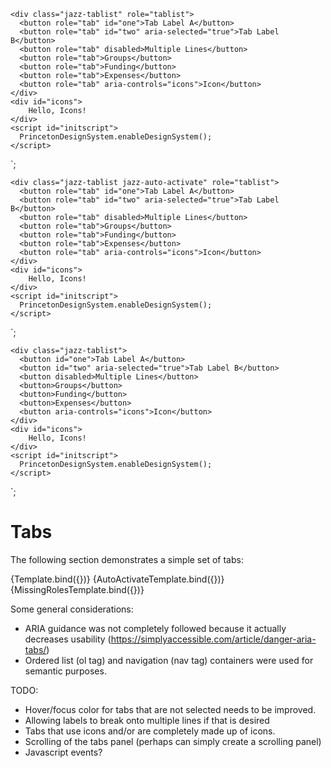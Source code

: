 
<Meta title="Components/Tabs" component="Tabs" />

    <div class="jazz-tablist" role="tablist">
      <button role="tab" id="one">Tab Label A</button>
      <button role="tab" id="two" aria-selected="true">Tab Label B</button>
      <button role="tab" disabled>Multiple Lines</button>
      <button role="tab">Groups</button>
      <button role="tab">Funding</button>
      <button role="tab">Expenses</button>
      <button role="tab" aria-controls="icons">Icon</button>
    </div>
    <div id="icons">
        Hello, Icons!
    </div>
    <script id="initscript">
      PrincetonDesignSystem.enableDesignSystem();
    </script>
`;

    <div class="jazz-tablist jazz-auto-activate" role="tablist">
      <button role="tab" id="one">Tab Label A</button>
      <button role="tab" id="two" aria-selected="true">Tab Label B</button>
      <button role="tab" disabled>Multiple Lines</button>
      <button role="tab">Groups</button>
      <button role="tab">Funding</button>
      <button role="tab">Expenses</button>
      <button role="tab" aria-controls="icons">Icon</button>
    </div>
    <div id="icons">
        Hello, Icons!
    </div>
    <script id="initscript">
      PrincetonDesignSystem.enableDesignSystem();
    </script>
`;

    <div class="jazz-tablist">
      <button id="one">Tab Label A</button>
      <button id="two" aria-selected="true">Tab Label B</button>
      <button disabled>Multiple Lines</button>
      <button>Groups</button>
      <button>Funding</button>
      <button>Expenses</button>
      <button aria-controls="icons">Icon</button>
    </div>
    <div id="icons">
        Hello, Icons!
    </div>
    <script id="initscript">
      PrincetonDesignSystem.enableDesignSystem();
    </script>
`;

# Tabs

The following section demonstrates a simple set of tabs:

<Canvas>
    <Story name="Simple" args={{
        label: 'Simple Tabs' 
    }}>
      {Template.bind({})}
    </Story>
</Canvas>

<Canvas>
    <Story name="Auto Activate" args={{
        label: 'Auto Activate Tabs' 
    }}>
      {AutoActivateTemplate.bind({})}
    </Story>
</Canvas>

<Canvas>
    <Story name="Missing Roles" args={{
        label: 'Missing Roles' 
    }}>
      {MissingRolesTemplate.bind({})}
    </Story>
</Canvas>

Some general considerations:

* ARIA guidance was not completely followed because it actually decreases usability (https://simplyaccessible.com/article/danger-aria-tabs/)
* Ordered list (ol tag) and navigation (nav tag) containers were used for semantic purposes. 

TODO: 

* Hover/focus color for tabs that are not selected needs to be improved.
* Allowing labels to break onto multiple lines if that is desired
* Tabs that use icons and/or are completely made up of icons.
* Scrolling of the tabs panel (perhaps can simply create a scrolling panel)
* Javascript events?
